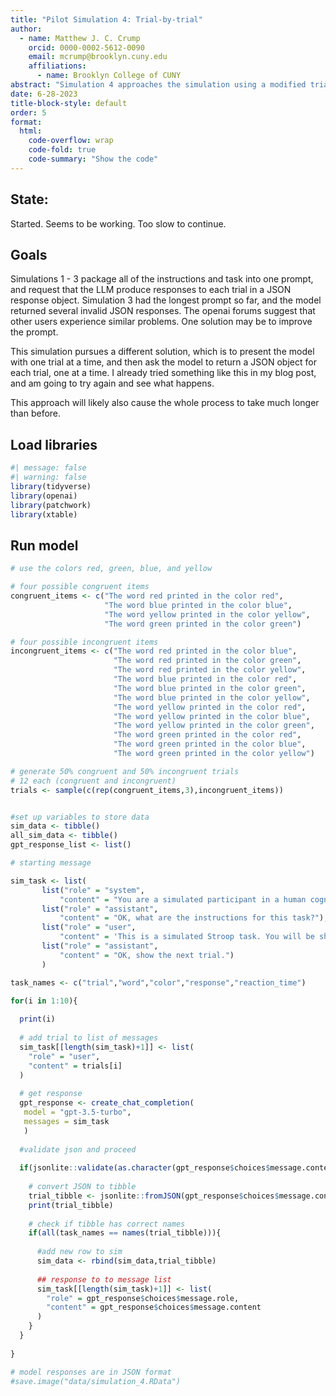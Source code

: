 ```yaml
---
title: "Pilot Simulation 4: Trial-by-trial"
author:
  - name: Matthew J. C. Crump
    orcid: 0000-0002-5612-0090
    email: mcrump@brooklyn.cuny.edu
    affiliations:
      - name: Brooklyn College of CUNY
abstract: "Simulation 4 approaches the simulation using a modified trial-by-trial prompt structure. Previous simulations sent a large prompt containing all of the trials. A frequent problem was the model returned invalid JSON results. The refactored approach here may help address that problem."
date: 6-28-2023
title-block-style: default
order: 5
format:
  html:
    code-overflow: wrap
    code-fold: true
    code-summary: "Show the code"
---
```


## State:

Started. Seems to be working. Too slow to continue. 

## Goals

Simulations 1 - 3 package all of the instructions and task into one prompt, and request that the LLM produce responses to each trial in a JSON response object. Simulation 3 had the longest prompt so far, and the model returned several invalid JSON responses. The openai forums suggest that other users experience similar problems. One solution may be to improve the prompt. 

This simulation pursues a different solution, which is to present the model with one trial at a time, and then ask the model to return a JSON object for each trial, one at a time. I already tried something like this in my blog post, and am going to try again and see what happens.

This approach will likely also cause the whole process to take much longer than before.


## Load libraries

```r
#| message: false
#| warning: false
library(tidyverse)
library(openai)
library(patchwork)
library(xtable)
```


## Run model

```r
# use the colors red, green, blue, and yellow

# four possible congruent items
congruent_items <- c("The word red printed in the color red",
                     "The word blue printed in the color blue",
                     "The word yellow printed in the color yellow",
                     "The word green printed in the color green")

# four possible incongruent items
incongruent_items <- c("The word red printed in the color blue",
                       "The word red printed in the color green",
                       "The word red printed in the color yellow",
                       "The word blue printed in the color red",
                       "The word blue printed in the color green",
                       "The word blue printed in the color yellow",
                       "The word yellow printed in the color red",
                       "The word yellow printed in the color blue",
                       "The word yellow printed in the color green",
                       "The word green printed in the color red",
                       "The word green printed in the color blue",
                       "The word green printed in the color yellow")

# generate 50% congruent and 50% incongruent trials
# 12 each (congruent and incongruent)
trials <- sample(c(rep(congruent_items,3),incongruent_items))


#set up variables to store data
sim_data <- tibble()
all_sim_data <- tibble()
gpt_response_list <- list()

# starting message

sim_task <- list(
       list("role" = "system",
           "content" = "You are a simulated participant in a human cognition experiment. Your task is to respond as quickly and accurately as possible, and record your simulated responses in JSON. The JSON object should only contain the results for the current trial."),
       list("role" = "assistant",
           "content" = "OK, what are the instructions for this task?"),
       list("role" = "user",
           "content" = 'This is a simulated Stroop task. You will be shown a Stroop item in the form of a sentence. The sentence will describe a word presented in a particular ink-color. Your task is to identify the ink-color of the word as quickly and accurately as possible. Put the simulated identification response and reaction time into a JSON array using this format: [{"trial": "trial number, integer", "word": "the name of the word, string","color": "the color of the word, string","response": "the simulated identification response, string","reaction_time": "the simulated reaction time, milliseconds an integer"}].'),
       list("role" = "assistant",
           "content" = "OK, show the next trial.")
       )

task_names <- c("trial","word","color","response","reaction_time")

for(i in 1:10){
  
  print(i)
  
  # add trial to list of messages
  sim_task[[length(sim_task)+1]] <- list(
    "role" = "user",
    "content" = trials[i]
  )
  
  # get response
  gpt_response <- create_chat_completion(
   model = "gpt-3.5-turbo",
   messages = sim_task
   )
  
  #validate json and proceed
  
  if(jsonlite::validate(as.character(gpt_response$choices$message.content)) == TRUE){
    
    # convert JSON to tibble
    trial_tibble <- jsonlite::fromJSON(gpt_response$choices$message.content)
    print(trial_tibble)
    
    # check if tibble has correct names
    if(all(task_names == names(trial_tibble))){
      
      #add new row to sim
      sim_data <- rbind(sim_data,trial_tibble)
      
      ## response to to message list
      sim_task[[length(sim_task)+1]] <- list(
        "role" = gpt_response$choices$message.role,
        "content" = gpt_response$choices$message.content
      )
    }
  }
  
}

# model responses are in JSON format
#save.image("data/simulation_4.RData")
```











